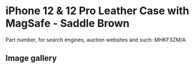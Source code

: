 
# iPhone 12 & 12 Pro Leather Case with MagSafe - Saddle Brown

Part number, for search engines, auction websites and such: MHKF3ZM/A

## Image gallery

<div style={{ width: "768px" }}>
  <GalleryComponent
    images={[
      {
        original: "/everysource/MHKF3.png",
        thumbnail: "/everypreview/MHKF3.png",
      },
      {
        original: "/everysource/MHKF3_AV01.png",
        thumbnail: "/everypreview/MHKF3_AV01.png",
      },
      {
        original: "/everysource/MHKF3_AV02.png",
        thumbnail: "/everypreview/MHKF3_AV02.png",
      },
      {
        original: "/everysource/MHKF3_AV03.png",
        thumbnail: "/everypreview/MHKF3_AV03.png",
      },
      {
        original: "/everysource/MHKF3_AV04.png",
        thumbnail: "/everypreview/MHKF3_AV04.png",
      },
      {
        original: "/everysource/MHKF3_AV05.png",
        thumbnail: "/everypreview/MHKF3_AV05.png",
      },
      {
        original: "/everysource/MHKF3_AV06.png",
        thumbnail: "/everypreview/MHKF3_AV06.png",
      },
      {
        original: "/everysource/MHKF3_AV07.png",
        thumbnail: "/everypreview/MHKF3_AV07.png",
      },
      {
        original: "/everysource/MHKF3_AV08.png",
        thumbnail: "/everypreview/MHKF3_AV08.png",
      },
      {
        original: "/everysource/MHKF3_AV09.png",
        thumbnail: "/everypreview/MHKF3_AV09.png",
      },
      {
        original: "/everysource/MHKF3_AV10.png",
        thumbnail: "/everypreview/MHKF3_AV10.png",
      }
    ]}
  />
</div>